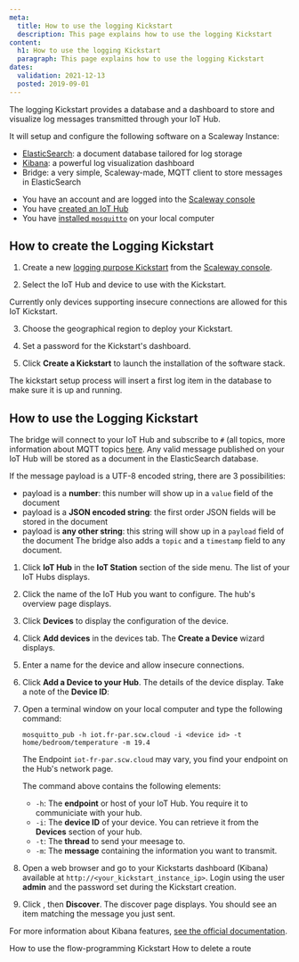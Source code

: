 ```yaml
---
meta:
  title: How to use the logging Kickstart
  description: This page explains how to use the logging Kickstart
content:
  h1: How to use the logging Kickstart
  paragraph: This page explains how to use the logging Kickstart
dates:
  validation: 2021-12-13
  posted: 2019-09-01
---
```


The logging Kickstart provides a database and a dashboard to store and visualize log messages transmitted through your IoT Hub.

It will setup and configure the following software on a Scaleway Instance:
- [ElasticSearch](https://www.elastic.co/elasticsearch/): a document database tailored for log storage
- [Kibana](https://www.elastic.co/kibana): a powerful log visualization dashboard
- Bridge: a very simple, Scaleway-made, MQTT client to store messages in ElasticSearch

<Message type="requirement">

- You have an account and are logged into the [Scaleway console](https://console.scaleway.com)
- You have [created an IoT Hub](/iot/iot-hub/how-to/create-hub)
- You have [installed `mosquitto`](https://mosquitto.org/download/) on your local computer

</Message>

## How to create the Logging Kickstart 

1. Create a new [logging purpose Kickstart](/iot/iot-hub/how-to/create-kickstart) from the [Scaleway console](https://console.scaleway.com/iot-hub/kickstarts/create). 
<Lightbox src="assets/scaleway-logging-purpose-kickstart.webp" alt="" />

2. Select the IoT Hub and device to use with the Kickstart.
  <Message type="important">

  Currently only devices supporting insecure connections are allowed for this IoT Kickstart.

  </Message>

3. Choose the geographical region to deploy your Kickstart. 

4. Set a password for the Kickstart's dashboard. 

5. Click **Create a Kickstart** to launch the installation of the software stack. 

<Message type="note">

The kickstart setup process will insert a first log item in the database to make sure it is up and running.

</Message>

## How to use the Logging Kickstart 

The bridge will connect to your IoT Hub and subscribe to `#` (all topics, more information about MQTT topics [here](https://blog.scaleway.com/scaleway-iot-hub-introduction-to-mqtt-topics/). 
Any valid message published on your IoT Hub will be stored as a document in the ElasticSearch database.

If the message payload is a UTF-8 encoded string, there are 3 possibilities:
- payload is a **number**: this number will show up in a `value` field of the document
- payload is a **JSON encoded string**: the first order JSON fields will be stored in the document
- payload is **any other string**: this string will show up in a `payload` field of the document
The bridge also adds a `topic` and a `timestamp` field to any document.

1. Click **IoT Hub** in the **IoT Station** section of the side menu. The list of your IoT Hubs displays.

2. Click the name of the IoT Hub you want to configure. The hub's overview page displays.

3. Click **Devices** to display the configuration of the device.

4. Click **Add devices** in the devices tab. The **Create a Device** wizard displays.

5. Enter a name for the device and allow insecure connections.

6. Click **Add a Device to your Hub**. The details of the device display. Take a note of the **Device ID**:
<Lightbox src="assets/scaleway-device-id.webp" alt="" />

7. Open a terminal window on your local computer and type the following command:
    ```
    mosquitto_pub -h iot.fr-par.scw.cloud -i <device id> -t home/bedroom/temperature -m 19.4
    ```
    <Message type="note">

    The Endpoint `iot-fr-par.scw.cloud` may vary, you find your endpoint on the Hub's network page.

    </Message>

    The command above contains the following elements:
    - `-h`: The **endpoint** or host of your IoT Hub. You require it to communiciate with your hub.
    - `-i`: The **device ID** of your device. You can retrieve it from the **Devices** section of your hub. 
    - `-t`: The **thread** to send your meesage to. 
    - `-m`: The **message** containing the information you want to transmit.

8. Open a web browser and go to your Kickstarts dashboard (Kibana) available at `http://<your_kickstart_instance_ip>`. Login using the user **admin** and the password set during the Kickstart creation. 

9. Click <Icon name="more" />, then **Discover**. The discover page displays. You should see an item matching the message you just sent.  
<Lightbox src="assets/scaleway-kibana-discovery-page.webp" alt="" />

For more information about Kibana features, [see the official documentation](https://www.elastic.co/guide/en/kibana/current/index.html).

<Navigation title="See Also">
  <PreviousButton to="/iot/iot-hub/how-to/use-flow-programming-kickstart/">How to use the flow-programming Kickstart</PreviousButton>
  <NextButton to="/iot/iot-hub/how-to/delete-route/">How to delete a route</NextButton>
</Navigation>
